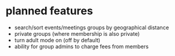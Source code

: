 # planned features

- search/sort events/meetings groups by geographical distance
- private groups (where membership is also private)
- turn adult mode on (off by default)
- ability for group admins to charge fees from members
